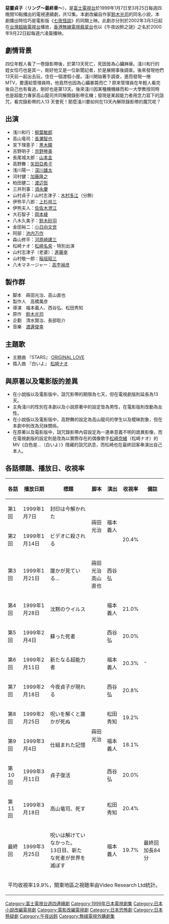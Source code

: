 {{unreferenced|time=2015-12-28T14:05:25+00:00}}
'''惡靈貞子'''〈'''リング〜最終章〜'''〉，是[[富士電視台|富士電視台]]於1999年1月7日至3月25日每週四晚間10點播出的電視連續劇，共12集。本劇改編自作家[[鈴木光司|鈴木光司]]的同名小說，本劇播出時恰巧是電影版《[[七夜怪談|七夜怪談]]》的同期上映。此劇亦分別於2002年3月3日起在[[台灣|台灣]][[超級電視台|超級電視台]]播放，[[香港|香港]][[無線電視翡翠台|無線電視翡翠台]]也以《午夜凶鈴之謎》之名於2000年9月22日起每週六凌晨播映。

==劇情背景==
四位年輕人看了一卷錄影帶後，於第13天死亡，死因皆為心臟麻痺。淺川和行的姪女恰巧也是其一，剛好他又是一位新聞記者，於是展開事後調查。後來發現他們13天前一起出去玩，住在一個渡假小屋。淺川開始著手調查，進而發現一捲MTV，要還給管理員時，他竟然也因為心臟暴斃而亡？原來管理員在年輕人看完後自己也有看過，剛好也是第13天。後來淺川因某種機機緣而和一大學教授同時也是超能力專家高山龍司共同解開錄影帶玄機；發現是某超能力者用念力寫下的詛咒，看完錄影帶的人13 天會死！那麼淺川要如何在13天內解除錄影帶的魔咒呢？

==出演==
* 浅川和行：[[柳葉敏郎|柳葉敏郎]]
* 高山竜司：[[長瀬智也|長瀬智也]]
* 宮下理恵子：[[黒木瞳|黒木瞳]] 
* 吉野明子：[[京野琴美|京野琴美]]
* 長尾城太郎：[[山本圭|山本圭]]
* 高野舞：[[矢田亞希子|矢田亞希子]]
* 浅川陽一：[[深川雄太|深川雄太]]
* 河村健：[[加藤隆之|加藤隆之]]
* 柏田健二：[[渡辺哲|渡辺哲]]
* 三井刑事：[[須永慶|須永慶]]
* 山村貞子 / 山村志津子：[[木村多江|木村多江]]（分飾）
* 伊熊平八郎：[[上杉祥三|上杉祥三]]
* 伊熊夫人：[[佐佐木澄江|佐佐木澄江]]
* 大石智子：[[岡本綾|岡本綾]]
* 八木久美子：[[鈴木砂羽|鈴木砂羽]]
* 金田裕二：[[小日向文世|小日向文世]]
* 阿部：[[池内万作|池内万作]]
* 森山修平：[[河原崎建三|河原崎建三]]
* 松崎ナオ：[[松崎名央|松崎名央]] - 特別出演
* 山村志津子（老婆）：[[進藤幸|進藤幸]]
* 山村敬一郎：[[稲垣昭三|稲垣昭三]]
* 八木マネージャー：[[高杢禎彦|高杢禎彦]]

==製作群==
*脚本　蒔田光治、高山直也
*製作人　高橋萬彦
*導演　福本義人、西谷弘、松田秀知
*原作　[[鈴木光司|鈴木光司]]
*企劃　清水賢治、長部聡介
*音樂　[[渡邊俊幸|渡邊俊幸]]

==主題歌==
*主題曲  『STARS』 [[ORIGINAL_LOVE|ORIGINAL LOVE]]
*插入曲  『白いよ』 [[松崎ナオ|松崎ナオ]]

==與原著以及電影版的差異==
*在小說版以及電影版中，詛咒影帶的期限為七天，但在電視劇版則延長為13天。
*主角淺川的性別在本劇以及小說原著中的設定皆為男性，在電影版則改動為女性。
*在小說版以及電影版中，高野舞的設定為高山龍司的學生以及曖昧對象，但在本劇中則改為兄妹關係。
*在原著以及電影版中，詛咒錄影帶內容設定為一連串意義不明的詭異影像，而在電視劇版的設定則是改為以實際存在的偶像歌手[[松崎奈緒|松崎奈緒]]（松崎ナオ）的MV《白色是...（白いよ）》隱藏的詛咒訊息，而松崎也在最終回客串演出自己本人。

==各話標題、播放日、收視率==

{| class="wikitable" style="text-align:center"
!各話!!播放日期!!標題!!脚本!!演出!!收視率!!備註
|-
|第1回||1999年1月7日||封印は今解かれた||rowspan="2"|蒔田光治||rowspan="2"|福本義人||{{color|red|21.1%}}||rowspan="11"|-
|-
|第2回||1999年1月14日||ビデオに殺される||20.4%
|-
|第3回||1999年1月21日||誰かが見ている…||蒔田光治<br />高山直也||西谷弘||{{color|blue|17.7%}}
|-
|第4回||1999年1月28日||沈黙のウイルス||rowspan="9"|蒔田光治||福本義人||21.0%
|-
|第5回||1999年2月4日||蘇った死者||西谷弘||20.0%
|-
|第6回||1999年2月11日||新たなる超能力者||福本義人||20.3%
|-
|第7回||1999年2月18日||今夜貞子が現れる||西谷弘||20.8%
|-
|第8回||1999年2月25日||呪いを解くと誰かが死ぬ||松田秀知||19.2%
|-
|第9回||1999年3月4日||仕組まれた記憶||福本義人||18.1%
|-
|第10回||1999年3月11日||貞子復活||西谷弘||20.0%
|-
|第11回||1999年3月18日||高山竜司、死す||松田秀知||20.4%
|-
|最終回||1999年3月25日||呪いは解けていなかった。<br />13日目、新たな死者が世界を滅ぼす||福本義人||19.7%||最終回加長84分
|-
!colspan="7"|平均收視率19.9%，關東地區之視聴率由Video Research Ltd統計。
|}
{{富士電視台木曜劇場}}
[[Category:富士電視台週四連續劇|Category:富士電視台週四連續劇]]
[[Category:1999年日本電視劇集|Category:1999年日本電視劇集]]
[[Category:日本小說改編電視劇|Category:日本小說改編電視劇]]
[[Category:電影改編電視劇|Category:電影改編電視劇]]
[[Category:日本恐怖劇|Category:日本恐怖劇]]
[[Category:日本懸疑劇|Category:日本懸疑劇]]
[[Category:午夜凶鈴|Category:午夜凶鈴]]
[[Category:無綫電視外購劇集|Category:無綫電視外購劇集]]
{{DEFAULTSORT:Eve}}